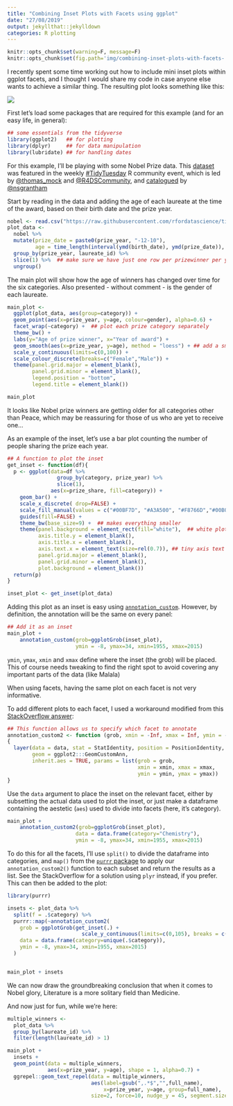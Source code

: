```yaml
---
title: "Combining Inset Plots with Facets using ggplot"
date: "27/08/2019"
output: jekyllthat::jekylldown
categories: R plotting
---
```


```r
knitr::opts_chunk$set(warning=F, message=F)
knitr::opts_chunk$set(fig.path='img/combining-inset-plots-with-facets-')

```


I recently spent some time working out how to include mini inset plots within ggplot facets, and I thought I would share my code in case anyone else wants to achieve a similar thing. The resulting plot looks something like this:

![](/blog/assets/img/all_facet_insets.png)

First let's load some packages that are required for this example (and for an easy life, in general):


```r
## some essentials from the tidyverse
library(ggplot2)   ## for plotting
library(dplyr)     ## for data manipulation 
library(lubridate) ## for handling dates 
```

For this example, I'll be playing with some Nobel Prize data. This [dataset](https://github.com/rfordatascience/tidytuesday/tree/master/data/2019/2019-05-14) was featured in the weekly [#TidyTuesday](https://twitter.com/search?src=typd&q=%23tidytuesday) R community event, which is led by [\@thomas_mock](https://twitter.com/thomas_mock) and [\@R4DSCommunity](https://twitter.com/R4DSCommunity), and [catalogued](https://nsgrantham.shinyapps.io/tidytuesdayrocks/) by [\@nsgrantham](https://twitter.com/nsgrantham) 

Start by reading in the data and adding the age of each laureate at the time of the award, based on their birth date and the prize year. 

```r
nobel <- read.csv("https://raw.githubusercontent.com/rfordatascience/tidytuesday/master/data/2019/2019-05-14/nobel_winners.csv")
plot_data <- 
  nobel %>% 
  mutate(prize_date = paste0(prize_year, "-12-10"),  
         age = time_length(interval(ymd(birth_date), ymd(prize_date)), "year")) %>%
  group_by(prize_year, laureate_id) %>%
  slice(1) %>%  ## make sure we have just one row per prizewinner per year
  ungroup()
```

The main plot will show how the age of winners has changed over time for the six categories. Also presented - without comment - is the gender of each laureate. 

```r
main_plot <- 
  ggplot(plot_data, aes(group=category)) + 
  geom_point(aes(x=prize_year, y=age, colour=gender), alpha=0.6) + 
  facet_wrap(~category) +  ## plot each prize category separately 
  theme_bw() +
  labs(y="Age of prize winner", x="Year of award") + 
  geom_smooth(aes(x=prize_year, y=age), method = "loess") + ## add a smoothed line
  scale_y_continuous(limits=c(0,100)) + 
  scale_colour_discrete(breaks=c("Female","Male")) +
  theme(panel.grid.major = element_blank(), 
        panel.grid.minor = element_blank(), 
        legend.position = "bottom",
        legend.title = element_blank()) 

main_plot

```


It looks like Nobel prize winners are getting older for all categories other than Peace, which may be reassuring for those of us who are yet to receive one... 

As an example of the inset, let's use a bar plot counting the number of people sharing the prize each year. 


```r

## A function to plot the inset 
get_inset <- function(df){
  p <- ggplot(data=df %>% 
                group_by(category, prize_year) %>% 
                slice(1),
              aes(x=prize_share, fill=category)) +
    geom_bar() + 
    scale_x_discrete( drop=FALSE) + 
    scale_fill_manual(values = c("#00BF7D", "#A3A500", "#F8766D","#00B0F6","#E76BF3","#636363")) + 
    guides(fill=FALSE) +
    theme_bw(base_size=9) +  ## makes everything smaller
    theme(panel.background = element_rect(fill="white"),  ## white plot background 
          axis.title.y = element_blank(),
          axis.title.x = element_blank(),
          axis.text.x = element_text(size=rel(0.7)), ## tiny axis text
          panel.grid.major = element_blank(),
          panel.grid.minor = element_blank(),
          plot.background = element_blank())
  return(p)
}

inset_plot <- get_inset(plot_data) 

```


Adding this plot as an inset is easy using [`annotation_custom`](https://ggplot2.tidyverse.org/reference/annotation_custom.html). However, by definition, the annotation will be the same on every panel:


```r

## Add it as an inset
main_plot +
    annotation_custom(grob=ggplotGrob(inset_plot), 
                      ymin = -8, ymax=34, xmin=1955, xmax=2015)

```


`ymin`, `ymax`, `xmin` and `xmax` define where the inset (the grob) will be placed. This of course needs tweaking to find the right spot to avoid covering any important parts of the data (like Malala)

When using facets, having the same plot on each facet is not very informative. 

To add different plots to each facet, I used a workaround modified from this [StackOverflow answer](https://stackoverflow.com/questions/37867758/insetting-on-facet-grided-and-grid-arrangeed-plot): 


```r

## This function allows us to specify which facet to annotate
annotation_custom2 <- function (grob, xmin = -Inf, xmax = Inf, ymin = -Inf, ymax = Inf, data) 
{
  layer(data = data, stat = StatIdentity, position = PositionIdentity, 
        geom = ggplot2:::GeomCustomAnn,
        inherit.aes = TRUE, params = list(grob = grob, 
                                          xmin = xmin, xmax = xmax, 
                                          ymin = ymin, ymax = ymax))
}

```


Use the `data` argument to place the inset on the relevant facet, either by subsetting the actual data used to plot the inset, or just make a dataframe containing the aestetic (`aes`) used to divide into facets (here, it's category). 


```r

main_plot +
    annotation_custom2(grob=ggplotGrob(inset_plot), 
                      data = data.frame(category="Chemistry"),
                      ymin = -8, ymax=34, xmin=1955, xmax=2015)

```


To do this for all the facets, I'll use `split()` to divide the dataframe into categories, and `map()` from the [`purrr` package](https://purrr.tidyverse.org/) to apply our `annotation_custom2()` function to each subset and return the results as a list. See the StackOverflow for a solution using `plyr` instead, if you prefer. This can then be added to the plot:


```r

library(purrr)

insets <- plot_data %>% 
  split(f = .$category) %>%
  purrr::map(~annotation_custom2(
    grob = ggplotGrob(get_inset(.) +
                        scale_y_continuous(limits=c(0,105), breaks = c(0, 50, 100))), 
    data = data.frame(category=unique(.$category)),
    ymin = -8, ymax=34, xmin=1955, xmax=2015)
  )


main_plot + insets

```


We can now draw the groundbreaking conclusion that when it comes to Nobel glory, Literature is a more solitary field than Medicine. 

And now just for fun, while we're here:

```r
multiple_winners <- 
  plot_data %>% 
  group_by(laureate_id) %>% 
  filter(length(laureate_id) > 1)

main_plot + 
  insets +
  geom_point(data = multiple_winners, 
             aes(x=prize_year, y=age), shape = 1, alpha=0.7) +
  ggrepel::geom_text_repel(data = multiple_winners, 
                           aes(label=gsub(",.*$","",full_name), 
                               x=prize_year, y=age, group=full_name), 
                           size=2, force=10, nudge_y = 45, segment.size=0.15)
```

